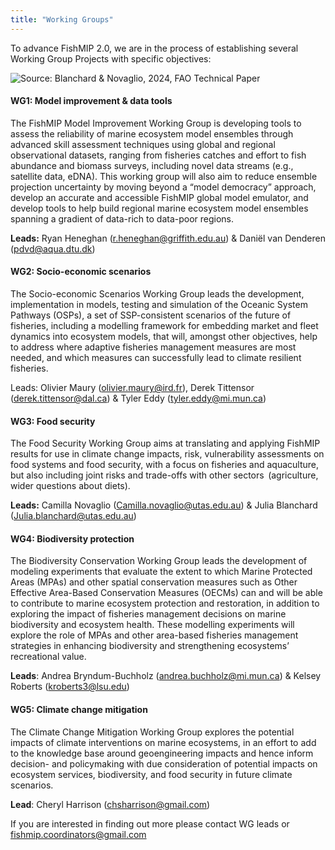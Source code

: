 ```yaml
---
title: "Working Groups"
---
```


To advance FishMIP 2.0, we are in the process of establishing several Working Group Projects with specific objectives:

![](images/FAO%20REPORT%20FIGURE%2020%20v2.png){.column-screen alt="Source: Blanchard & Novaglio, 2024, FAO Technical Paper"}

#### WG1: Model improvement & data tools

The FishMIP Model Improvement Working Group is developing tools to assess the reliability of marine ecosystem model ensembles through advanced skill assessment techniques using global and regional observational datasets, ranging from fisheries catches and effort to fish abundance and biomass surveys, including novel data streams (e.g., satellite data, eDNA). This working group will also aim to reduce ensemble projection uncertainty by moving beyond a "model democracy" approach, develop an accurate and accessible FishMIP global model emulator, and develop tools to help build regional marine ecosystem model ensembles spanning a gradient of data-rich to data-poor regions.

**Leads:** Ryan Heneghan ([r.heneghan\@griffith.edu.au](mailto:r.heneghan@griffith.edu.au)) & Daniël van Denderen ([pdvd\@aqua.dtu.dk](#0)) 

#### WG2: Socio-economic scenarios

The Socio-economic Scenarios Working Group leads the development, implementation in models, testing and simulation of the Oceanic System Pathways (OSPs), a set of SSP-consistent scenarios of the future of fisheries, including a modelling framework for embedding market and fleet dynamics into ecosystem models, that will, amongst other objectives, help to address where adaptive fisheries management measures are most needed, and which measures can successfully lead to climate resilient fisheries.

Leads: Olivier Maury ([olivier.maury\@ird.fr](mailto:olivier.maury@ird.fr)), Derek Tittensor ([derek.tittensor\@dal.ca](mailto:derek.tittensor@dal.ca)) & Tyler Eddy ([tyler.eddy\@mi.mun.ca](mailto:tyler.eddy@mi.mun.ca)) 

#### WG3: Food security

The Food Security Working Group aims at translating and applying FishMIP results for use in climate change impacts, risk, vulnerability assessments on food systems and food security, with a focus on fisheries and aquaculture, but also including joint risks and trade-offs with other sectors  (agriculture, wider questions about diets).

**Leads:** Camilla Novaglio ([Camilla.novaglio\@utas.edu.au](mailto:Camilla.novaglio@utas.edu.au)) & Julia Blanchard ([Julia.blanchard\@utas.edu.au](mailto:Julia.blanchard@utas.edu.au))

#### WG4: Biodiversity protection

The Biodiversity Conservation Working Group leads the development of modeling experiments that evaluate the extent to which Marine Protected Areas (MPAs) and other spatial conservation measures such as Other Effective Area-Based Conservation Measures (OECMs) can and will be able to contribute to marine ecosystem protection and restoration, in addition to exploring the impact of fisheries management decisions on marine biodiversity and ecosystem health. These modelling experiments will explore the role of MPAs and other area-based fisheries management strategies in enhancing biodiversity and strengthening ecosystems' recreational value. 

**Leads**: Andrea Bryndum-Buchholz ([andrea.buchholz\@mi.mun.ca](mailto:andrea.buchholz@mi.mun.ca)) & Kelsey Roberts ([kroberts3\@lsu.edu](mailto:kroberts3@lsu.edu)) 

#### **WG5: Climate change mitigation** 

The Climate Change Mitigation Working Group explores the potential impacts of climate interventions on marine ecosystems, in an effort to add to the knowledge base around geoengineering impacts and hence inform decision- and policymaking with due consideration of potential impacts on ecosystem services, biodiversity, and food security in future climate scenarios. 

**Lead**: Cheryl Harrison ([chsharrison\@gmail.com](mailto:chsharrison@gmail.com)) 

If you are interested in finding out more please contact WG leads or [fishmip.coordinators\@gmail.com](mailto:fishmip.coordinators@gmail.com){.email-link}
